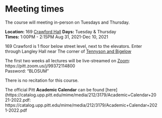 # Meeting times

The course will meeting in-person on Tuesdays and Thursday.  

**Location:** 169 [Crawford Hall](https://calendar.pitt.edu/crawford_hall_909#.YSZMWdPYq3I) 
**Days:** Tuesday & Thursday  
**Times:** 1:00PM - 2:15PM
Aug 31, 2021-Dec 10, 2021  

169 Crawford is 1 floor below street level, next to the elevators.  Enter through Langley Hall near The corner of [Tennyson and Bigelow](https://goo.gl/maps/ay3KxznH1u4VisWo8)

The first two weeks all lectures will be live-streamed on [Zoom]( https://pitt.zoom.us/j/99372114800):  https://pitt.zoom.us/j/99372114800  
Password: "BLOSUM"  

There is no recitation for this course. 

The official Pitt **Academic Calendar** can be found [here](https://catalog.upp.pitt.edu/mime/media/212/3179/Academic+Calendar+2021-2022.pdf:   https://catalog.upp.pitt.edu/mime/media/212/3179/Academic+Calendar+2021-2022.pdf


 
